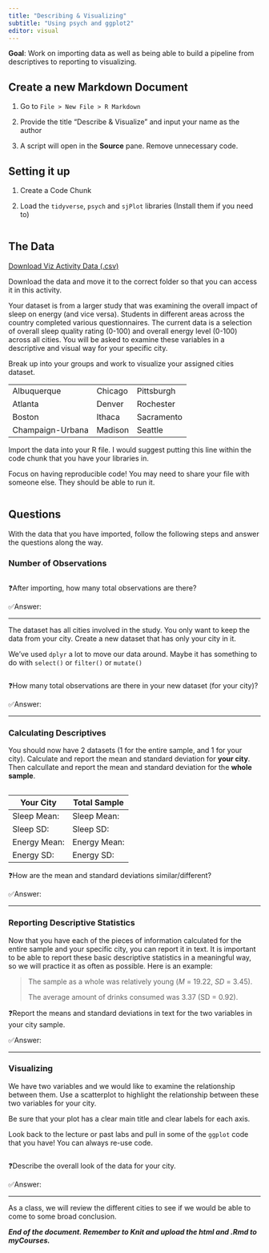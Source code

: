 ```yaml
---
title: "Describing & Visualizing"
subtitle: "Using psych and ggplot2"
editor: visual
---
```


**Goal**: Work on importing data as well as being able to build a pipeline from descriptives to reporting to visualizing.

## Create a new Markdown Document

1.  Go to `File > New File > R Markdown`

2.  Provide the title "Describe & Visualize" and input your name as the author

3.  A script will open in the **Source** pane. Remove unnecessary code.

## **Setting it up**

1.  Create a Code Chunk

2.  Load the `tidyverse`, `psych` and `sjPlot` libraries (Install them if you need to)

```r

```

## The Data

<a href="/files/data/viz.csv" download="viz.csv">Download Viz Activity Data (.csv)</a>

Download the data and move it to the correct folder so that you can access it in this activity.

Your dataset is from a larger study that was examining the overall impact of sleep on energy (and vice versa). Students in different areas across the country completed various questionnaires. The current data is a selection of overall sleep quality rating (0-100) and overall energy level (0-100) across all cities. You will be asked to examine these variables in a descriptive and visual way for your specific city.

Break up into your groups and work to visualize your assigned cities dataset.

|                  |         |            |
|------------------|---------|------------|
| Albuquerque      | Chicago | Pittsburgh |
| Atlanta          | Denver  | Rochester  |
| Boston           | Ithaca  | Sacramento |
| Champaign-Urbana | Madison | Seattle    |

Import the data into your R file. I would suggest putting this line within the code chunk that you have your libraries in.

Focus on having reproducible code! You may need to share your file with someone else. They should be able to run it.

```r

```

## Questions

With the data that you have imported, follow the following steps and answer the questions along the way.

### Number of Observations

```r

```

❓After importing, how many total observations are there?

✅Answer:

------------------------------------------------------------------------

The dataset has all cities involved in the study. You only want to keep the data from your city. Create a new dataset that has only your city in it.

::: callout-tip
We've used `dplyr` a lot to move our data around. Maybe it has something to do with `select()` or `filter()` or `mutate()`
:::

```r

```

❓How many total observations are there in your new dataset (for your city)?

✅Answer:

------------------------------------------------------------------------

### Calculating Descriptives

You should now have 2 datasets (1 for the entire sample, and 1 for your city). Calculate and report the mean and standard deviation for **your city**. Then calcullate and report the mean and standard deviation for the **whole sample**.

```r

```

| Your City    | Total Sample |
|--------------|--------------|
| Sleep Mean:  | Sleep Mean:  |
| Sleep SD:    | Sleep SD:    |
| Energy Mean: | Energy Mean: |
| Energy SD:   | Energy SD:   |

❓How are the mean and standard deviations similar/different?

✅Answer:

------------------------------------------------------------------------

### Reporting Descriptive Statistics

Now that you have each of the pieces of information calculated for the entire sample and your specific city, you can report it in text. It is important to be able to report these basic descriptive statistics in a meaningful way, so we will practice it as often as possible. Here is an example:

> The sample as a whole was relatively young (*M* = 19.22, *SD* = 3.45).
>
> The average amount of drinks consumed was 3.37 (SD = 0.92).

❓Report the means and standard deviations in text for the two variables in your city sample.

✅Answer:

------------------------------------------------------------------------

### Visualizing

We have two variables and we would like to examine the relationship between them. Use a scatterplot to highlight the relationship between these two variables for your city.

Be sure that your plot has a clear main title and clear labels for each axis.

::: callout-tip
Look back to the lecture or past labs and pull in some of the `ggplot` code that you have! You can always re-use code.
:::

```r

```

❓Describe the overall look of the data for your city.

✅Answer:

------------------------------------------------------------------------

As a class, we will review the different cities to see if we would be able to come to some broad conclusion.

***End of the document. Remember to Knit and upload the html and .Rmd to myCourses.***
